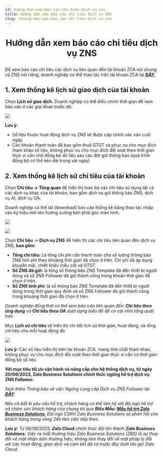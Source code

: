 ```yaml
---
id: huong-dan-xem-bao-cao-chi-tieu-dich-vu-zns-
title: Hướng dẫn xem báo cáo chi tiêu dịch vụ ZNS
slug: /huong-dan-xem-bao-cao-chi-tieu-dich-vu-zns
---
```


# <p align="center">Hướng dẫn xem báo cáo chi tiêu dịch vụ ZNS</p>

Để xem báo cáo chi tiêu các dịch vụ liên quan đến tài khoản ZCA nói chung và ZNS nói riêng, doanh nghiệp có thể thao tác trên tài khoản ZCA tại [**ĐÂY**](https://account.zalo.cloud/QBU7GBG7N6WDDJAA8/spending/overview).

## 1. Xem thống kê lịch sử giao dịch của tài khoản

Chọn **Lịch sử giao dịch.** Doanh nghiệp có thể điều chỉnh thời gian để xem báo cáo ở các giai đoạn trước đó.

<p style={{ textAlign: "center" }}>
  <img src="https://stc-oa.zdn.vn/uploads/41c267e19a51941de0e0438712931d46.png" />
</p>

**Lưu ý:**

- Số liệu thuộc hoạt động dịch vụ ZNS sẽ được cập chính xác vào cuối ngày.
- Các khoản thanh toán đã bao gồm thuế GTGT và phục vụ cho mục đích tham khảo số liệu, không phục vụ cho mục đích đối soát theo thời gian thực vì cần chờ đồng bộ dữ liệu sau các đợt gửi thông báo (quá trình đồng bộ có thể kéo dài trong vài ngày)

## 2. Xem thống kê lịch sử chi tiêu của tài khoản

Chọn **Chi tiêu → Tổng quan** để hiển thị toàn bộ các chi tiêu sử dụng tất cả các dịch vụ khác của tài khoản, bao gồm dịch vụ gửi thông báo ZNS, dịch vụ AI, dịch vụ OA.

Doanh nghiệp có thể tải (download) báo cáo thống kê bằng thao tác nhấp vào ký hiệu mũi tên hướng xuống bên phải góc màn hình.

<p style={{ textAlign: "center" }}>
  <img src="https://stc-oa.zdn.vn/uploads/447658754a63f6e80e4901a355e9e385.png" />
</p>

<p style={{ textAlign: "center" }}>
  <img src="https://stc-oa.zdn.vn/uploads/fbb8531adb825193f3afaea69872dd9c.png" />
</p>

Chọn **Chi tiêu** → **Dịch vụ ZNS** để hiển thị các chi tiêu liên quan đến dịch vụ ZNS, **bao gồm:**

- **Tổng chi tiêu:** Là tổng chi phí cần thanh toán cho số lượng thông báo ZNS tính phí theo khoảng thời gian đã chọn ở trên. Chi phí đã áp dụng khuyến mãi, chiết khấu (nếu có) và GTGT.
- **Số ZNS đã gửi:** là tổng số thông báo ZNS Template đã đến thiết bị người dùng và số ZNS Follower đã gửi thành công trong khoản thời gian đã chọn ở trên.
- **Số ZNS tính phí:** là số thông báo ZNS Template đã đến thiết bị người dùng trong thời gian quy định và số ZNS Follower đã gửi thành công trong khoảng thời gian đã chọn ở trên.

_Doanh nghiệp đồng thời có thể xem báo cáo liên quan đến: **Chi tiêu theo ứng dụng** và **Chi tiêu theo OA** dưới dạng biểu đồ để có cái nhìn tổng quát hơn._

Mục **Lịch sử chi tiêu** sẽ hiển thị chi tiết lịch sử thời gian, hoạt động, và tổng chi tiêu cho mỗi hoạt động đó.

<p style={{ textAlign: "center" }}>
  <img src="https://stc-oa.zdn.vn/uploads/f3cff6e0f05ff34bcc796c78698b11e3.png" />
</p>

**Lưu ý:** Các số liệu hiển thị trên tài khoản ZCA  mang tính chất tham khảo, không phục vụ cho mục đích đối soát theo thời gian thực vì cần có thời gian đồng bộ số liệu.

**Với mục tiêu tối ưu vận hành và nâng cấp cho hệ thống dịch vụ, từ ngày 20/06/2023, Zalo Business Solutions chính thức ngừng hỗ trợ dịch vụ ZNS Follower.**

_Xem thêm Thông báo về việc Ngừng cung cấp Dịch vụ ZNS Follower tại_ [_**ĐÂY**_](https://zalo.cloud/blog/thong-bao-ve-viec-ngung-ho-tro-dich-vu-zns-follower-/ykuwkganb87bra7k7w)

_Nếu có bất kì yêu cầu hỗ trợ, khách hàng có thể liên hệ với đội ngũ hỗ trợ và chăm sóc khách hàng của chúng tôi qua **Biểu Mẫu: [Mẫu hỗ trợ Zalo Business Solutions](https://go.zalo.me/SupportZBS )**. Đội ngũ CSKH Zalo Business Solutions sẽ phản hồi cho khách hàng trong vòng 24h làm việc tiếp theo._

_**Lưu ý:**_ _Từ 06/08/2025, **Zalo Cloud** chính thức đổi tên thành **Zalo Business Solutions.** Việc ra mắt thương hiệu Zalo Business Solutions (ZBS) là sự thay đổi về mặt nhận diện thương hiệu, không làm thay đổi về mặt pháp lý đối với các hoạt động, giao dịch và cam kết đã có trước đây dưới tên gọi Zalo Cloud._
